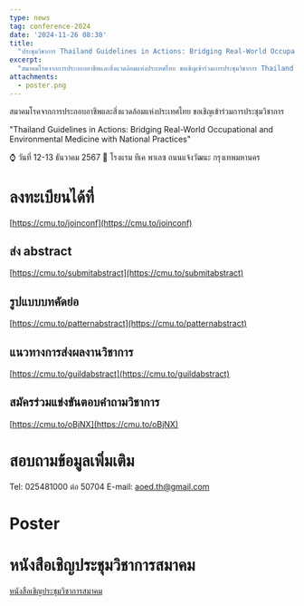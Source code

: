 ```yaml
---
type: news
tag: conference-2024
date: '2024-11-26 08:30'
title: 
  "ประชุมวิชาการ Thailand Guidelines in Actions: Bridging Real-World Occupational and Environmental Medicine with National Practices"
excerpt: 
  "สมาคมโรคจากการประกอบอาชีพและสิ่งแวดล้อมแห่งประเทศไทย ขอเชิญเข้าร่วมการประชุมวิชาการ Thailand Guidelines in Actions: Bridging Real-World Occupational and Environmental Medicine with National Practices"
attachments:
  - poster.png
---
```


สมาคมโรคจากการประกอบอาชีพและสิ่งแวดล้อมแห่งประเทศไทย ขอเชิญเข้าร่วมการประชุมวิชาการ 

"Thailand Guidelines in Actions: Bridging Real-World Occupational and Environmental Medicine with National Practices"

⌚ วันที่ 12-13 ธันวาคม 2567 
🏢 โรงแรม ทีเค พาเลซ ถนนแจ้งวัฒนะ กรุงเทพมหานคร 
                                                                             
# ลงทะเบียนได้ที่
[https://cmu.to/joinconf](https://cmu.to/joinconf)

## ส่ง abstract
[https://cmu.to/submitabstract](https://cmu.to/submitabstract)

## รูปแบบบทคัดย่อ
[https://cmu.to/patternabstract](https://cmu.to/patternabstract)

## แนวทางการส่งผลงานวิชาการ
[https://cmu.to/guildabstract](https://cmu.to/guildabstract)

## สมัครร่วมแข่งขันตอบคำถามวิชาการ
[https://cmu.to/oBjNX](https://cmu.to/oBjNX)

# สอบถามข้อมูลเพิ่มเติม
Tel: 025481000 ต่อ 50704
E-mail: aoed.th@gmail.com

# Poster
<GatsbyImage image={props.pageContext.images[0].childImageSharp.gatsbyImageData} alt="tip" />

# หนังสือเชิญประชุมวิชาการสมาคม
[หนังสือเชิญประชุมวิชาการสมาคม](</news/2024/conference/37-67หนังสือเชิญประชุมวิชาการสมาคม.pdf>)